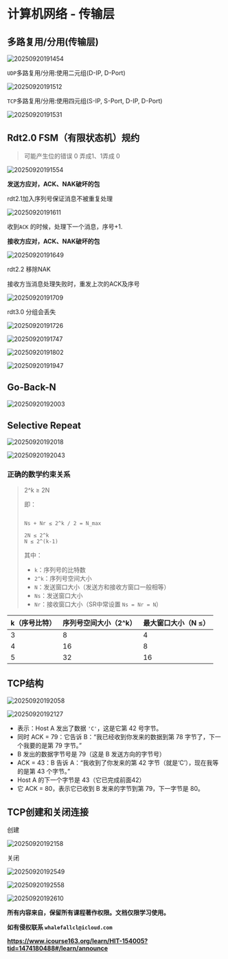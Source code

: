 # 计算机网络 - 传输层

## 多路复用/分用(传输层)

![20250920191454](https://s2.loli.net/2025/09/20/nlXfId69z8ekqYO.png)

`UDP`多路复用/分用:使用二元组(D-IP, D-Port)

![20250920191512](https://s2.loli.net/2025/09/20/GZKfc1owT9U6bBC.png)

`TCP`多路复用/分用:使用四元组(S-IP, S-Port, D-IP, D-Port)

![20250920191531](https://s2.loli.net/2025/09/20/biTfZXmRq1CMh3z.png)

## Rdt2.0 FSM（有限状态机）规约

> 可能产生位的错误 0 弄成1、1弄成 0
> 

![20250920191554](https://s2.loli.net/2025/09/20/XESGxKRD9Le7sO1.png)

**发送方应对，ACK、NAK破坏的包**

rdt2.1加入序列号保证消息不被重复处理

![20250920191611](https://s2.loli.net/2025/09/20/wVujiqHrAoKlZyS.png)

收到`ACK` 的时候，处理下一个消息，序号+1.

**接收方应对，ACK、NAK破坏的包**

![20250920191649](https://s2.loli.net/2025/09/20/v2synfHgBto9jUk.png)

rdt2.2 移除NAK

接收方当消息处理失败时，重发上次的ACK及序号

![20250920191709](https://s2.loli.net/2025/09/20/a68wN7HCDAvQpLT.png)

rdt3.0 分组会丢失

![20250920191726](https://s2.loli.net/2025/09/20/WwJnzN3ut8TvXEm.png)

![20250920191747](https://s2.loli.net/2025/09/20/PNIFQGvnqsxlJ2o.png)

![20250920191802](https://s2.loli.net/2025/09/20/XgrnjAFJk9EoVSU.png)

![20250920191947](https://s2.loli.net/2025/09/20/59P1BjMzNaqVZhs.png)

## Go-Back-N

![20250920192003](https://s2.loli.net/2025/09/20/KzHhDan7fcki3WP.png)

## Selective Repeat

![20250920192018](https://s2.loli.net/2025/09/20/Oprog1tvG7zXceS.png)

![20250920192043](https://s2.loli.net/2025/09/20/4JexPzGNVmcOpBD.png)

### 正确的数学约束关系

> 2^k ≥ 2N
> 
> 
> 即：
> 
> ```
> 
> Ns + Nr ≤ 2^k / 2 = N_max
> 
> 2N ≤ 2^k
> N ≤ 2^(k-1)
> ```
> 
> 其中：
> 
> - `k`：序列号的比特数
> - `2^k`：序列号空间大小
> - `N`：发送窗口大小（发送方和接收方窗口一般相等）
> - `Ns`：发送窗口大小
> - `Nr`：接收窗口大小（SR中常设置 `Ns = Nr = N`）

| k（序号比特） | 序列号空间大小（2^k） | 最大窗口大小（N ≤） |
| --- | --- | --- |
| 3 | 8 | 4 |
| 4 | 16 | 8 |
| 5 | 32 | 16 |

## TCP结构

![20250920192058](https://s2.loli.net/2025/09/20/8GDRBbfoi6qgE17.png)

![20250920192127](https://s2.loli.net/2025/09/20/FXeci54zt91joKZ.png)

- 表示：Host A 发出了数据 `'C'`，这是它第 42 号字节。
- 同时 ACK = 79：它告诉 B：“我已经收到你发来的数据到第 78 字节了，下一个我要的是第 79 字节。”
- B 发出的数据字节号是 79（这是 B 发送方向的字节号）
- ACK = 43：B 告诉 A：“我收到了你发来的第 42 字节（就是‘C’），现在我等的是第 43 个字节。”
- Host A 的下一个字节是 43（它已完成前面42）
- 它 ACK = 80，表示它已收到 B 发来的字节到第 79，下一字节是 80。

## TCP创建和关闭连接

创建

![20250920192158](https://s2.loli.net/2025/09/20/b7jnoeawMxcTlYQ.png)

关闭

![20250920192549](https://s2.loli.net/2025/09/20/7LMl9NgQmuAoqSp.png)

![20250920192558](https://s2.loli.net/2025/09/20/o2IYexb3vnMQKqd.png)

![20250920192610](https://s2.loli.net/2025/09/20/8PebymMl1HNqwR7.png)


**所有内容来自，保留所有课程著作权限。文档仅限学习使用。**

**如有侵权联系  `whalefallcl@icloud.com`**

**https://www.icourse163.org/learn/HIT-154005?tid=1474180488#/learn/announce**

<TailProtocal />
